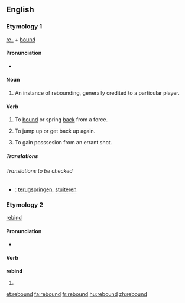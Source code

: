 ==English==

===Etymology 1===
[[re-]] + [[bound]]

====Pronunciation====
* {{IPA|ri'bɑʊnd}}

====Noun====
{{en-noun}}

# {{sports}} An instance of rebounding, generally credited to a particular player.

====Verb====
{{en-verb|rebounds|rebounding|rebounded}}

# To [[bound]] or spring [[back]] from a force.
# {{figurative}} To jump up or get back up again.
# {{context|sports}} To gain posssesion from an errant shot.

=====Translations=====
{{top}}
{{mid}}
{{bottom}}

======Translations to be checked======
{{checktrans}}
*{{ttbc|Dutch}}: [[terugspringen]], [[stuiteren]]

===Etymology 2===
[[rebind]]

====Pronunciation====
* {{IPA|'ribɑʊnd}}

====Verb====
'''rebind'''

# {{past of|[[rebind]]}}

[[et:rebound]]
[[fa:rebound]]
[[fr:rebound]]
[[hu:rebound]]
[[zh:rebound]]